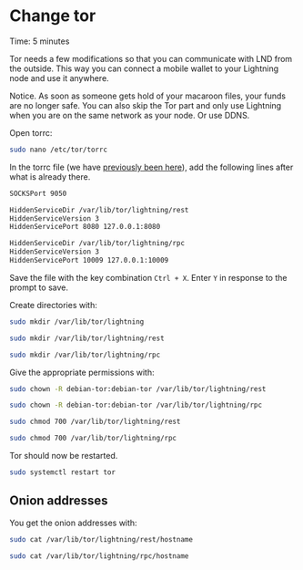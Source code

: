 
# Change tor

<Callout emoji="&#x2139;">
        Time: 5 minutes
</Callout>

Tor needs a few modifications so that you can communicate with LND from the outside. This way you can connect a mobile wallet to your Lightning node and use it anywhere.

<Callout type="warning" emoji="&#x26A0;"> 
        Notice. As soon as someone gets hold of your macaroon files, your funds are no longer safe. You can also skip the Tor part and only use Lightning when you are on the same network as your node. Or use DDNS.
</Callout>

Open torrc:

```bash
sudo nano /etc/tor/torrc
```

In the torrc file (we have [previously been here](/bitcoin-knots/change-tor)), add the following lines after what is already there.

```bash
SOCKSPort 9050

HiddenServiceDir /var/lib/tor/lightning/rest
HiddenServiceVersion 3
HiddenServicePort 8080 127.0.0.1:8080

HiddenServiceDir /var/lib/tor/lightning/rpc
HiddenServiceVersion 3
HiddenServicePort 10009 127.0.0.1:10009
```

Save the file with the key combination `Ctrl + X`. Enter `Y` in response to the prompt to save.

Create directories with:

```bash
sudo mkdir /var/lib/tor/lightning
```

```bash
sudo mkdir /var/lib/tor/lightning/rest
```

```bash
sudo mkdir /var/lib/tor/lightning/rpc
```

Give the appropriate permissions with:

```bash
sudo chown -R debian-tor:debian-tor /var/lib/tor/lightning/rest
```

```bash
sudo chown -R debian-tor:debian-tor /var/lib/tor/lightning/rpc
```

```bash
sudo chmod 700 /var/lib/tor/lightning/rest
```

```bash
sudo chmod 700 /var/lib/tor/lightning/rpc
```

Tor should now be restarted.

```bash
sudo systemctl restart tor
```

## Onion addresses

You get the onion addresses with:

```bash
sudo cat /var/lib/tor/lightning/rest/hostname
```

```bash
sudo cat /var/lib/tor/lightning/rpc/hostname
```

